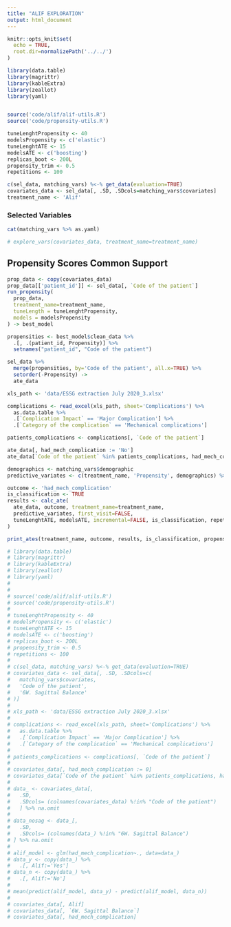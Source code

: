 ```yaml
---
title: "ALIF EXPLORATION"
output: html_document
---
```


```r
knitr::opts_knit$set(
  echo = TRUE, 
  root.dir=normalizePath('../../')
)
```

```r
library(data.table)
library(magrittr)
library(kableExtra)
library(zeallot)
library(yaml)


source('code/alif/alif-utils.R')
source('code/propensity-utils.R')

tuneLenghtPropensity <- 40
modelsPropensity <- c('elastic')
tuneLenghtATE <- 15
modelsATE <- c('boosting')
replicas_boot <- 200L
propensity_trim <- 0.5
repetitions <- 100

c(sel_data, matching_vars) %<-% get_data(evaluation=TRUE)
covariates_data <- sel_data[, .SD, .SDcols=matching_vars$covariates]
treatment_name <- 'Alif'
```

### Selected Variables

```r
cat(matching_vars %>% as.yaml)
```

```r
# explore_vars(covariates_data, treatment_name=treatment_name)
```


## Propensity Scores Common Support
```r
prop_data <- copy(covariates_data)
prop_data[['patient_id']] <- sel_data[, `Code of the patient`]
run_propensity(
  prop_data,
  treatment_name=treatment_name,
  tuneLength = tuneLenghtPropensity,
  models = modelsPropensity
) -> best_model

```

```r
propensities <- best_model$clean_data %>%
  .[, .(patient_id, Propensity)] %>%
  setnames("patient_id", "Code of the patient")

sel_data %>%
  merge(propensities, by='Code of the patient', all.x=TRUE) %>%
  setorder(-Propensity) ->
  ate_data

xls_path <- 'data/ESSG extraction July 2020_3.xlsx'

complications <- read_excel(xls_path, sheet='Complications') %>%
  as.data.table %>%
  .[`Complication Impact` == 'Major Complication'] %>% 
  .[`Category of the complication` == 'Mechanical complications']  

patients_complications <- complications[, `Code of the patient`]

ate_data[, had_mech_complication := 'No']
ate_data[`Code of the patient` %in% patients_complications, had_mech_complication := 'Yes'] 
```

```r
demographics <- matching_vars$demographic
predictive_variates <- c(treatment_name, 'Propensity', demographics) %>% unique
```

```r

outcome <- 'had_mech_complication'
is_classification <- TRUE
results <- calc_ate(
  ate_data, outcome, treatment_name=treatment_name,
  predictive_variates, first_visit=FALSE,
  tuneLenghtATE, modelsATE, incremental=FALSE, is_classification, repetitions
)
```


```r
print_ates(treatment_name, outcome, results, is_classification, propensity_trim, demographics)
```


```r
# library(data.table)
# library(magrittr)
# library(kableExtra)
# library(zeallot)
# library(yaml)
# 
# 
# source('code/alif/alif-utils.R')
# source('code/propensity-utils.R')
# 
# tuneLenghtPropensity <- 40
# modelsPropensity <- c('elastic')
# tuneLenghtATE <- 15
# modelsATE <- c('boosting')
# replicas_boot <- 200L
# propensity_trim <- 0.5
# repetitions <- 100
# 
# c(sel_data, matching_vars) %<-% get_data(evaluation=TRUE)
# covariates_data <- sel_data[, .SD, .SDcols=c(
#   matching_vars$covariates, 
#   'Code of the patient',
#   '6W. Sagittal Balance'
# )]
# 
# xls_path <- 'data/ESSG extraction July 2020_3.xlsx'
# 
# complications <- read_excel(xls_path, sheet='Complications') %>%
#   as.data.table %>%
#   .[`Complication Impact` == 'Major Complication'] %>% 
#   .[`Category of the complication` == 'Mechanical complications']  
# 
# patients_complications <- complications[, `Code of the patient`]
# 
# covariates_data[, had_mech_complication := 0]
# covariates_data[`Code of the patient` %in% patients_complications, had_mech_complication := 1] 
# 
# data_ <- covariates_data[, 
#   .SD, 
#   .SDcols= (colnames(covariates_data) %!in% "Code of the patient")
#   ] %>% na.omit
# 
# data_nosag <- data_[, 
#   .SD, 
#   .SDcols= (colnames(data_) %!in% "6W. Sagittal Balance")
# ] %>% na.omit
# 
# alif_model <- glm(had_mech_complication~., data=data_)
# data_y <- copy(data_) %>% 
#   .[, Alif:='Yes']
# data_n <- copy(data_) %>% 
#   .[, Alif:='No']
# 
# mean(predict(alif_model, data_y) - predict(alif_model, data_n))
# 
# covariates_data[, Alif]
# covariates_data[, `6W. Sagittal Balance`]
# covariates_data[, had_mech_complication]

```

